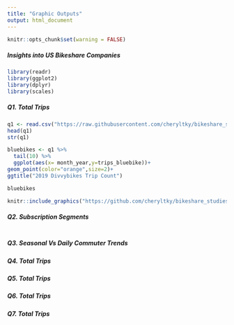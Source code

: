 ```yaml
---
title: "Graphic Outputs"
output: html_document
---
```


```r
knitr::opts_chunk$set(warning = FALSE)
```
##### Insights into US Bikeshare Companies 

```r
library(readr)
library(ggplot2)
library(dplyr)
library(scales)
```


##### Q1. Total Trips

```r
q1 <- read.csv("https://raw.githubusercontent.com/cheryltky/bikeshare_studies/main/csvdata/Q1.csv", sep=",", header = T)
head(q1)
str(q1)
```

```r
       
bluebikes <- q1 %>% 
  tail(10) %>% 
  ggplot(aes(x= month_year,y=trips_bluebike))+
geom_point(color="orange",size=2)+
ggtitle("2019 Divvybikes Trip Count")

bluebikes

```

```r
knitr::include_graphics("https://github.com/cheryltky/bikeshare_studies/raw/main/Images/q1.png")
```

##### Q2. Subscription Segments
```r


```

##### Q3. Seasonal Vs Daily Commuter Trends
##### Q4. Total Trips
##### Q5. Total Trips
##### Q6. Total Trips
##### Q7. Total Trips

